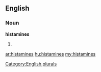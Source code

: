 ==English==

===Noun===
'''histamines'''

# {{plural of|[[histamine]]}}

[[Category:English plurals]]

[[ar:histamines]]
[[hu:histamines]]
[[my:histamines]]